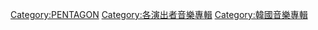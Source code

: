 [[Category:PENTAGON|Category:PENTAGON]]
[[Category:各演出者音樂專輯|Category:各演出者音樂專輯]]
[[Category:韓國音樂專輯|Category:韓國音樂專輯]]